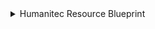<details>
<summary> Humanitec Resource Blueprint</summary>


```json showLineNumbers

{
  "identifier": "humanitecResource",
  "title": "Humanitec Resource",
  "icon": "Microservice",
  "schema": {
    "properties": {
      "type": {
        "title": "Type",
        "description": "The type of the resource",
        "type": "string",
        "icon": "DefaultProperty"
      },
      "class": {
        "title": "Class",
        "description": "The class of the resource",
        "type": "string",
        "icon": "DefaultProperty"
      },
      "resource": {
        "title": "Resource",
        "description": "The resource",
        "type": "object",
        "icon": "DefaultProperty"
      },
      "resourceSchema": {
        "title": "Resource Schema",
        "description": "The schema of the resource",
        "type": "object",
        "icon": "DefaultProperty"
      },
      "guresid": {
        "title": "GU Resource ID",
        "description": "The GU resource ID",
        "type": "string",
        "icon": "DefaultProperty"
      }
    },
    "required": []
  },
  "mirrorProperties": {},
  "calculationProperties": {},
  "aggregationProperties": {},
  "relations": {
    "humanitecResourceGraph": {
      "title": "Depends On",
      "description": "Resource Graph",
      "target": "humanitecResourceGraph",
      "required": false,
      "many": true
    },
    "humanitecWorkload": {
      "title": "Humanitec Workload",
      "target": "humanitecWorkload",
      "required": false,
      "many": false
    }
  }
}
```
</details>